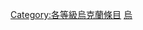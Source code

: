 {{empty category}}
{{Articles by Quality|topic=乌克兰|project=乌克兰|format=TOC}}
{{portal box|乌克兰}}
{{catmore1|[[WikiProject:乌克兰|WikiProject:乌克兰]]}}

[[Category:各等級烏克蘭條目|Category:各等級烏克蘭條目]]
[[Category:小作品级條目|烏]]